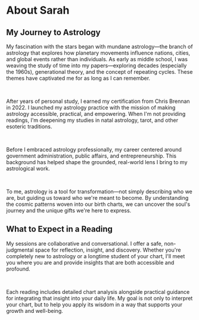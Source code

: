 # About Sarah

## My Journey to Astrology

My fascination with the stars began with mundane astrology—the branch of astrology that explores how planetary movements influence nations, cities, and global events rather than individuals. As early as middle school, I was weaving the study of time into my papers—exploring decades (especially the 1960s), generational theory, and the concept of repeating cycles. These themes have captivated me for as long as I can remember.

<br />

After years of personal study, I earned my certification from Chris Brennan in 2022. I launched my astrology practice with the mission of making astrology accessible, practical, and empowering. When I'm not providing readings, I'm deepening my studies in natal astrology, tarot, and other esoteric traditions.

<br />

Before I embraced astrology professionally, my career centered around government administration, public affairs, and entrepreneurship. This background has helped shape the grounded, real-world lens I bring to my astrological work.

<br />

To me, astrology is a tool for transformation—not simply describing who we are, but guiding us toward who we're meant to become. By understanding the cosmic patterns woven into our birth charts, we can uncover the soul's journey and the unique gifts we're here to express.

## What to Expect in a Reading 

My sessions are collaborative and conversational. I offer a safe, non-judgmental space for reflection, insight, and discovery. Whether you're completely new to astrology or a longtime student of your chart, I'll meet you where you are and provide insights that are both accessible and profound.

<br />

Each reading includes detailed chart analysis alongside practical guidance for integrating that insight into your daily life. My goal is not only to interpret your chart, but to help you apply its wisdom in a way that supports your growth and well-being.
